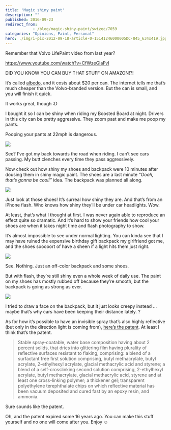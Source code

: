 ```yaml
---
title: 'Magic shiny paint'
description: ""
published: 2016-09-23
redirect_from: 
            - /blog/magic-shiny-paint/swizec/7059
categories: "Opinions, Paint, Personal"
hero: ./img/i-pix-2012-09-18-article-0-15141246000005DC-845_634x419.jpg
---
```

Remember that Volvo LifePaint video from last year?

https://www.youtube.com/watch?v=CfWzeGlaFvI

DID YOU KNOW YOU CAN BUY THAT STUFF ON AMAZON!?!

It’s called [albedo](https://www.amazon.com/s/ref=nb_sb_noss_1?url=search-alias%3Daps&amp;field-keywords=albedo+spray&amp;rh=i%3Aaps%2Ck%3Aalbedo+spray), and it costs about $20 per can. The internet tells me that’s much cheaper than the Volvo-branded version. But the can is small, and you will finish it quick.

It works great, though :D

I bought it so I can be shiny when riding my Boosted Board at night. Drivers in this city can be pretty aggressive. They zoom past and make me poop my pants.

Pooping your pants at 22mph is dangerous.

![](./img/i-pix-2012-09-18-article-0-15141246000005DC-845_634x419.jpg)

See? I’ve got my back towards the road when riding. I can’t see cars passing. My butt clenches every time they pass aggressively.

Now check out how shiny my shoes and backpack were 10 minutes after dousing them in shiny magic paint. The shoes are a last minute _“Oooh, that’s gonna be cool!”_ idea. The backpack was planned all along.

![](./img/45BP3uB.jpg)

Just look at those shoes! It’s surreal how shiny they are. And that’s from an iPhone flash. Who knows how shiny they’ll be under car headlights. Wow.

At least, that’s what I thought at first. I was never again able to reproduce an effect quite so dramatic. And it’s hard to show your friends how cool your shoes are when it takes night time and flash photography to show.

It’s almost impossible to see under normal lighting. You can kinda see that I may have ruined the expensive birthday gift backpack my girlfriend got me, and the shoes sooooort of have a sheen if a light hits them just right.

![](./img/kJNcSMj.jpg)

See. Nothing. Just an off-color backpack and some shoes.

But with flash, they’re still shiny even a whole week of daily use. The paint on my shoes has mostly rubbed off because they’re smooth, but the backpack is going as strong as ever.

![](./img/eRFMSlG.jpg)

I tried to draw a face on the backpack, but it just looks creepy instead … maybe that’s why cars have been keeping their distance lately. ?

As for how it’s possible to have an invisible spray that’s also highly reflective (but only in the direction light is coming from), [here’s the patent](https://www.google.com/patents/US5109060). At least I think that’s the patent.

> Stable spray-coatable, water base composition having about 2 percent solids, that dries into glittering film having plurality of reflective surfaces resistant to flaking, comprising: a blend of a surfactant free first solution comprising, butyl methacrylate, butyl acrylate, 2-ethylhexyl acrylate, glacial methacrylic acid and styrene; a blend of a self-crosslinking second solution comprising, 2-ethylhexyl acrylate, butyl methacrylate, glacial methacrylic acid, styrene and at least one cross-linking polymer; a thickener gel; transparent polyethylene terephthalate chips on which reflective material has been vacuum deposited and cured fast by an epoxy resin, and ammonia.

Sure sounds like the patent.

Oh, and the patent expired some 16 years ago. You can make this stuff yourself and no one will come after you. Enjoy ☺️